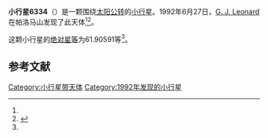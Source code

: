 {{Infobox planet
| bgcolour = #FFFFC0
| name = 6334 Robleonard
| symbol = 
| image = 
| caption = 
| discovery = yes
| discovery_ref = 
| discoverer = [[G._J._Leonard|G. J. Leonard]]
| discovery_site = [[帕洛马山|帕洛马山]] 
| discovered = 1992年6月27日
| designations = yes
| mp_name = 
| named_after = 
| alt_names = 1992 MM/ 1961 CC1 / 1980 BG5
| mp_category = [[主带小行星|主带小行星]]
| orbit_ref = <ref name="a">[http://ssd.jpl.nasa.gov/sbdb.cgi?sstr=6334 6334 Robleonard] {{Wayback|url=http://ssd.jpl.nasa.gov/sbdb.cgi?sstr=6334 |date=20140815064232 }}，小行星數據庫瀏覽器（JPL Small-Body Database Browser）－[[美国国家航空航天局|美国国家航空航天局]]喷气推进实验室</ref>
| epoch = 2456400.5（2013年4月18日更新）
| aphelion = {{convert|2.5029688|AU|km|3|abbr=on|lk=out}}
| perihelion = {{convert|2.3141494|AU|km|3|abbr=on}}
| semimajor = {{convert|2.4085591|AU|km|3|abbr=on}}
| eccentricity = 0.0391976
| period = 1365.319793日<br />3.74[[儒略年|儒略年]]
| avg_speed = 
| inclination = 3.31687
| asc_node = 70.87645
| mean_anomaly = 
| arg_peri = 61.90591
| satellites = 
| physical_characteristics = yes
| dimensions = 
| mass = 
| density = 
| surface_grav = 
| escape_velocity = 
| sidereal_day = 
| axial_tilt = 
| pole_ecliptic_lat = 
| pole_ecliptic_lon = 
| albedo = 
| temperatures= 
| temp_name1 = 
| mean_temp_1 = 
| max_temp_1 = 
| temp_name2 = 
| max_temp_2 = 
| spectral_type = 
| abs_magnitude = 61.90591
}}

'''小行星6334'''（{{lang-en|6334 Robleonard}}）是一颗围绕[[太阳|太阳]][[公转|公转]]的[[小行星|小行星]]。1992年6月27日，[[G._J._Leonard|G. J. Leonard]]在帕洛马山发现了此天体<ref name="a" /><ref>{{cite news|title=小行星列表|url=http://cfa-www.harvard.edu/iau/lists/NumberedMPs.txt|accessdate=2013-07-08|newspaper=哈佛大学|archive-date=2008-05-17|archive-url=https://web.archive.org/web/20080517010638/http://cfa-www.harvard.edu/iau/lists/NumberedMPs.txt|dead-url=no}}</ref>。

这颗小行星的[[绝对星等|绝对星等]]为61.90591等<ref name="a" />。

==参考文献==
{{reflist}}
{{Minor Planet Number|[[小行星6333|小行星6333]]|[[小行星6335|小行星6335]]}}

{{小天体}}
{{asteroid-stub}}

[[Category:小行星带天体|Category:小行星带天体]]
[[Category:1992年发现的小行星|Category:1992年发现的小行星]]